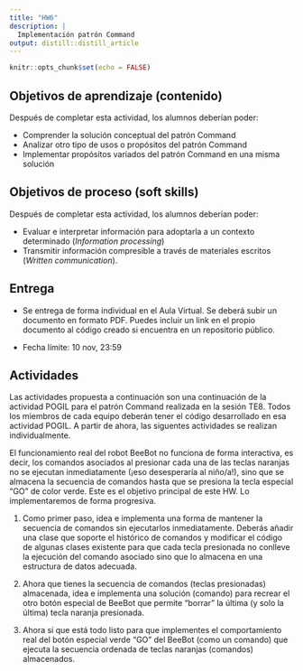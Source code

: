 ```yaml
---
title: "HW6"
description: |
  Implementación patrón Command
output: distill::distill_article
---
```


```r
knitr::opts_chunk$set(echo = FALSE)
```

## Objetivos de aprendizaje (contenido)

Después de completar esta actividad, los alumnos deberían poder:

-   Comprender la solución conceptual del patrón Command
-   Analizar otro tipo de usos o propósitos del patrón Command
-   Implementar propósitos variados del patrón Command en una misma solución

## Objetivos de proceso (soft skills)

Después de completar esta actividad, los alumnos deberían poder:

-   Evaluar e interpretar información para adoptarla a un contexto determinado (*Information processing*)
-   Transmitir información compresible a través de materiales escritos (*Written communication*).

## Entrega

-   Se entrega de forma individual en el Aula Virtual. Se deberá subir un documento en formato PDF. Puedes incluir un link en el propio documento al código creado si encuentra en un repositorio público.

-   Fecha límite: 10 nov, 23:59

## Actividades

Las actividades propuesta a continuación son una continuación de la actividad POGIL para el patrón Command realizada en la sesión TE8. Todos los miembros de cada equipo deberán tener el código desarrollado en esa actividad POGIL. A partir de ahora, las siguentes actividades se realizan individualmente.

El funcionamiento real del robot BeeBot no funciona de forma interactiva, es decir, los comandos asociados al presionar cada una de las teclas naranjas no se ejecutan inmediatamente (¡eso desesperaría al niño/a!), sino que se almacena la secuencia de comandos hasta que se presiona la tecla especial “GO” de color verde. Este es el objetivo principal de este HW. Lo implementaremos de forma progresiva.

1. Como primer paso, idea e implementa una forma de mantener la secuencia de comandos sin ejecutarlos inmediatamente. Deberás añadir una clase que soporte el histórico de comandos y modificar el código de algunas clases existente para que cada tecla presionada no conlleve la ejecución del comando asociado sino que lo almacena en una estructura de datos adecuada.


2. Ahora que tienes la secuencia de comandos (teclas presionadas) almacenada, idea e implementa una solución (comando) para recrear el otro botón especial de BeeBot que permite "borrar" la última (y solo la última) tecla naranja presionada. 


3. Ahora sí que está todo listo para que implementes el comportamiento real del botón especial verde “GO” del BeeBot (como un comando) que ejecuta la secuencia ordenada de teclas naranjas (comandos) almacenados. 

